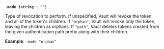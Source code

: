 <a id="token-flag-mode" />

**`-mode (string : "")`**

Type of revocation to perform. If unspecified, Vault will revoke the token and 
all of the token's children. If `"orphan"`, Vault will revoke only the token, 
leaving the children as orphans. If `"path"`, Vault deletes tokens created from 
the given authentication path prefix along with their children.

**Example**: `-mode "orphan"`